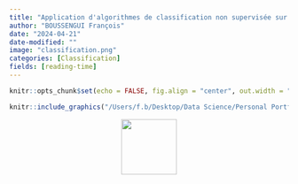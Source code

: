 ```yaml
---
title: "Application d'algorithmes de classification non supervisée sur les biesn immobiliers de Saratoga, Californie"
author: "BOUSSENGUI François"
date: "2024-04-21"
date-modified: ""
image: "classification.png"
categories: [Classification]
fields: [reading-time]
---
```


```r
knitr::opts_chunk$set(echo = FALSE, fig.align = "center", out.width = "100%")
```


```r
knitr::include_graphics("/Users/f.b/Desktop/Data Science/Personal Portfolio/Personal_portfolio/Personal_portfolio/posts/second/Application d'algorithmes de classification non supervisée sur les bien immobiliers de Saratoga, Californie.pdf")
```

<div style="text-align:center;">
[<img src="down.png" width="100">](https://drive.google.com/file/d/1jjlFMDcByaBqEMHDY7o6BApwaPJE7SG-/view?usp=sharing){width=5px}
</div>


